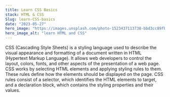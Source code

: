 ```yaml
---
title: Learn CSS Basics
stack: HTML & CSS
Slug: learn-CSS-basics
date: "2023-05-27"
hero_image: "https://images.unsplash.com/photo-1523437113738-bbd3cc89fb19?ixlib=rb-4.0.3&ixid=M3wxMjA3fDB8MHxwaG90by1wYWdlfHx8fGVufDB8fHx8fA%3D%3D&auto=format&fit=crop&w=871&q=80"
hero_image_alt: "learn HTML and CSS"
---
```


CSS (Cascading Style Sheets) is a styling language used to describe the visual appearance 
and formatting of a document written in HTML (Hypertext Markup Language). It allows web developers 
to control the layout, colors, fonts, and other aspects of the presentation of a web page.
CSS works by selecting HTML elements and applying styling rules to them. These rules define 
how the elements should be displayed on the page. CSS rules consist of a selector, which identifies 
the HTML elements to target, and a declaration block, which contains the styling properties and their 
values.